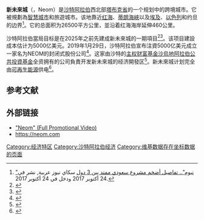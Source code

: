 {{Infobox settlement
| name                            = 新未來城
| native_name                     = نيوم
| native_name_lang                = ar
| settlement_type                 = 城市
| image_skyline                   = 
| image_caption                   = 
| image_flag                      = 
| image_seal                      = 
| image_shield                    = 
| nickname                        = 
| motto                           = 
| pushpin_map                     = Saudi Arabia
| pushpin_map_caption             = 
| coordinates                     = {{coord|28|17|15|N|34|50|42|E|region:AE-AZ|display=inline,title}}
| subdivision_type                = 國家
| subdivision_name                = {{flagcountry|Saudi Arabia}}
| subdivision_type1               = 省
| subdivision_name1               = [[塔布克省|塔布克省]]
| established_title               = 計劃宣佈
| established_date                = {{Start date and age|2017|10|24|df=yes}}
| founder                         = [[穆罕默德·本·薩勒曼|穆罕默德·本·薩勒曼]]
| seat_type                       = 
| seat                            = [[沙地王朝|沙地王朝]]
| government_footnotes            = 
| leader_party                    = 

| leader_title2                   = 
| leader_name2                    = 
| unit_pref                       = Metric
| area_footnotes                  = 
| area_total_km2                  = 26500
| area_land_km2                   = 
| area_water_km2                  = 
| elevation_footnotes             = 
| elevation_m                     = 
| population_footnotes            = 
| population_total                = 
| population_as_of                = 
| population_density_km2          = auto
| population_demonym              = 
| timezone1                       = 沙特阿拉伯標準時區
| utc_offset1                     = +03
| postal_code_type                = 
| postal_code                     = 
| area_code_type                  = 
| area_code                       = 
| website                         = {{Official Website|https://www.neom.com/}}
| footnotes                       = 
| official_name                   = 
| image_map                       = Saudi_Arabia_location_map_neom.svg
}}'''新未來城'''（{{Lang-ar|نيوم}}，Neom）是[[沙特阿拉伯|沙特阿拉伯]]西北部[[塔布克省|塔布克省]]的一个规划中的跨境城市。它被規劃為[[智慧城市|智慧城市]]和旅遊城市。该地靠近[[红海|红海]]、[[蒂朗海峽|蒂朗海峽]]以及[[埃及|埃及]]、[[以色列|以色列]]和约旦的边界<ref>[https://www.skynewsarabia.com/web/article/990920/%D8%A7%D9%84%D8%B3%D8%B9%D9%88%D8%AF%D9%8A%D8%A9-%D8%AA%D8%B7%D9%84%D9%82-%D9%85%D8%B4%D8%B1%D9%88%D8%B9-%D9%86%D9%8A%D9%88%D9%85-%D8%A8%D8%AF%D8%B9%D9%85-%D9%8A%D8%AA%D8%AC%D8%A7%D9%88%D8%B2-500-%D9%85%D9%84%D9%8A%D8%A7%D8%B1-%D8%AF%D9%88%D9%84%D8%A7%D8%B1 "نيوم".. تفاصيل أضخم مشروع سعودي ممتد بين 3 دول] سكاي نيوز عربية, نشر في 24 أكتوبر 2017 ودخل في 24 أكتوبر 2017.</ref>。它的总面积为26500平方公里，並沿着红海海岸延伸460公里。

沙特阿拉伯當局目标是在2025年之前先建成新未來城的一期項目<ref>{{Cite web|title=Saudi Arabia to Begin Building Homes in $500 Billion Futuristic City Neom|url=https://www.bloomberg.com/news/articles/2019-01-16/saudi-arabia-to-begin-building-homes-in-futuristic-city-neom|accessdate=2020-03-10|date=2019-01-16|work=Bloomberg.com|archive-date=2021-02-04|archive-url=https://web.archive.org/web/20210204023511/https://www.bloomberg.com/news/articles/2019-01-16/saudi-arabia-to-begin-building-homes-in-futuristic-city-neom|dead-url=no}}</ref><ref>{{Cite web|title=Everything we know about Neom, a 'mega-city' project in Saudi Arabia with plans for flying cars and robot dinosaurs|url=https://www.businessinsider.com/neom-what-we-know-saudi-arabia-500bn-mega-city-2019-9|accessdate=2020-03-10|author=Bostock|first=Bill|work=Business Insider|archive-date=2021-03-25|archive-url=https://web.archive.org/web/20210325052253/https://www.businessinsider.com/neom-what-we-know-saudi-arabia-500bn-mega-city-2019-9|dead-url=no}}</ref>。该项目建設成本估计为5000亿美元。2019年1月29日，沙特阿拉伯宣布注資5000亿美元成立一家名为NEOM的封闭式股份公司<ref>{{Cite news|url=https://uk.reuters.com/article/saudi-neom-idUKL5N1ZT4C9|title=UPDATE 1-Saudi NEOM set up as joint stock company run by state fund...|date=2019-01-29|work=Reuters|accessdate=2019-01-29|language=en|archive-date=2020-10-29|archive-url=https://web.archive.org/web/20201029115114/https://uk.reuters.com/article/saudi-neom-idUKL5N1ZT4C9|dead-url=no}}</ref>。这家由沙特的[[主权财富基金|主权财富基金]][[沙烏地阿拉伯公共投資基金|沙烏地阿拉伯公共投資基金]]全资拥有的公司負責开发新未來城的经济開發区<ref>{{Cite web|title=Saudi Arabia announces creation of Neom Company|url=http://www.arabnews.com/node/1443891/saudi-arabia|accessdate=2019-01-29|date=2019-01-29|work=Arab News|language=en|archive-date=2021-02-25|archive-url=https://web.archive.org/web/20210225113815/https://www.arabnews.com/node/1443891/saudi-arabia|dead-url=no}}</ref>。新未來城计划完全由[[可再生能源|可再生能源]]供电<ref>{{Cite web|title=Submerged floating bridge wins 'Dream NEOM' contest in KSA|url=http://www.arabnews.com/node/1482091/saudi-arabia|accessdate=2019-04-14|date=2019-04-13|work=Arab News|language=en|archive-date=2019-04-13|archive-url=https://web.archive.org/web/20190413212950/http://www.arabnews.com/node/1482091/saudi-arabia|dead-url=no}}</ref>。

==参考文献==
{{reflist}}

== 外部链接 ==

* [https://www.youtube.com/watch?v=N53DzL3_BHA "Neom" (Full Promotional Video)] {{Wayback|url=https://www.youtube.com/watch?v=N53DzL3_BHA |date=20210218064515 }}
* https://neom.com {{Wayback|url=https://neom.com/ |date=20201208190618 }} 

[[Category:经济特区|Category:经济特区]]
[[Category:沙特阿拉伯经济|Category:沙特阿拉伯经济]]
[[Category:维基数据存在坐标数据的页面|Category:维基数据存在坐标数据的页面]]